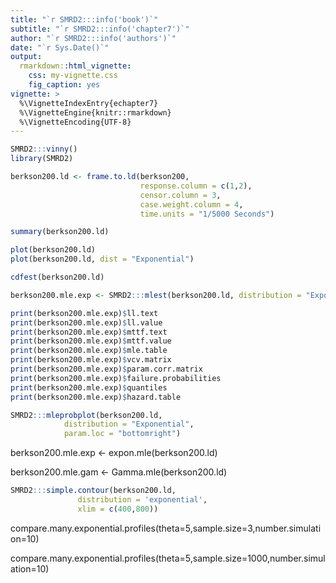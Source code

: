 ```yaml
---
title: "`r SMRD2:::info('book')`"
subtitle: "`r SMRD2:::info('chapter7')`"
author: "`r SMRD2:::info('authors')`"
date: "`r Sys.Date()`"
output: 
  rmarkdown::html_vignette:
    css: my-vignette.css
    fig_caption: yes
vignette: >
  %\VignetteIndexEntry{echapter7}
  %\VignetteEngine{knitr::rmarkdown}
  %\VignetteEncoding{UTF-8}
---
```


```r
SMRD2:::vinny()
library(SMRD2)
```

```r
berkson200.ld <- frame.to.ld(berkson200,
                             response.column = c(1,2),
                             censor.column = 3,
                             case.weight.column = 4,
                             time.units = "1/5000 Seconds")

summary(berkson200.ld)

plot(berkson200.ld)
plot(berkson200.ld, dist = "Exponential")
```


```r
cdfest(berkson200.ld)
```


```r
berkson200.mle.exp <- SMRD2:::mlest(berkson200.ld, distribution = "Exponential")

print(berkson200.mle.exp)$ll.text
print(berkson200.mle.exp)$ll.value
print(berkson200.mle.exp)$mttf.text
print(berkson200.mle.exp)$mttf.value
print(berkson200.mle.exp)$mle.table
print(berkson200.mle.exp)$vcv.matrix
print(berkson200.mle.exp)$param.corr.matrix
print(berkson200.mle.exp)$failure.probabilities
print(berkson200.mle.exp)$quantiles
print(berkson200.mle.exp)$hazard.table
```

```r
SMRD2:::mleprobplot(berkson200.ld, 
            distribution = "Exponential", 
            param.loc = "bottomright") 
```


berkson200.mle.exp <- expon.mle(berkson200.ld)

berkson200.mle.gam <- Gamma.mle(berkson200.ld)

```r
SMRD2:::simple.contour(berkson200.ld, 
               distribution = 'exponential', 
               xlim = c(400,800))
```

compare.many.exponential.profiles(theta=5,sample.size=3,number.simulation=10)

compare.many.exponential.profiles(theta=5,sample.size=1000,number.simulation=10)
